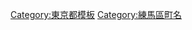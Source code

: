 {{Navbox
|name = 練馬區的町名
|state = {{{state|autocollapse}}}
|titlestyle = background:#efefef;
|bodystyle = background:#f9f9f9;
|groupstyle = background:#efefef;vertical-align:top;padding:0.125em 0.25em;
|liststyle = width:auto;
|oddstyle = background:#fcfcfc;
|evenstyle =
|title = [[File:Flag of Nerima, Tokyo.svg|30px]] [[練馬區]]的町名
|group1=舊{{link-ja|練馬町|練馬町}}
|list1={{link-ja|北町 (練馬區)|北町 (練馬区)|北町}} &#124; {{link-ja|榮町 (練馬區)|栄町 (練馬区)|榮町}} &#124; {{link-ja|櫻台 (練馬區)|桜台 (練馬区)|櫻台}} &#124; [[練馬 (練馬區)|練馬]] &#124; {{link-ja|錦 (練馬區)|錦 (練馬区)|錦}} &#124; {{link-ja|羽澤 (練馬區)|羽沢 (練馬3区)|羽澤}} &#124; {{link-ja|早宮|早宮}} &#124; {{link-ja|冰川台|氷川台}} &#124; {{link-ja|平和台 (練馬區)|平和台 (練馬区)|平和台}}
|group2=舊{{link-ja|上練馬村|上練馬村}}
|list2={{link-ja|旭町 (練馬區)|旭町 (練馬町)|旭町}} &#124; {{link-ja|春日町 (練馬區)|春日町 (練馬区)|春日町}} &#124; {{link-ja|向山 (練馬區)|向山 (練馬区)|向山}} &#124; {{link-ja|高松 (練馬區)|高松 (練馬区)|高松}} &#124; {{link-ja|田柄|田柄}} &#124; {{link-ja|土支田|土支田}} &#124; {{link-ja|貫井|貫井}} &#124; [[光丘 (練馬區)|光丘]]
|group3=舊{{link-ja|中新井村|中新井村}}
|list3={{link-ja|豐玉上|豊玉上}} &#124; {{link-ja|豐玉北|豊玉北}} &#124; {{link-ja|豐玉中|豊玉中}} &#124; {{link-ja|豐玉南|豊玉南}} &#124; {{link-ja|中村 (練馬區)|中村 (練馬区)|中村}} &#124; {{link-ja|中村北|中村北}} &#124; {{link-ja|中村南 (練馬區)|中村南 (練馬区)|中村南}}
|group4=舊{{link-ja|上板橋村|上板橋村}}
|list4={{link-ja|旭丘 (練馬區)|旭丘 (練馬区)|旭丘}} &#124; {{link-ja|小竹町 (練馬區)|小竹町 (練馬町)|小竹町}}
|group5=舊{{link-ja|石神井村|石神井村}}
|list5={{link-ja|上石神井|上石神井}} &#124; {{link-ja|上石神井南町|上石神井南町}} &#124; {{link-ja|下石神井|下石神井}} &#124; {{link-ja|石神井台|石神井台}} &#124; {{link-ja|石神井町|石神井町}} &#124; {{link-ja|關町北|関町北}} &#124; {{link-ja|關町東|関町東}} &#124; {{link-ja|關町南|関町南}} &#124; {{link-ja|高野台 (練馬區)|高野台 (練馬区)|高野台}} &#124; {{link-ja|立野町 (練馬區)|立野町 (練馬区)|立野町}} &#124; {{link-ja|富士見台 (練馬區)|富士見台 (練馬区)|富士見台}} &#124; {{link-ja|南田中|南田中}} &#124; {{link-ja|三原台 (練馬區)|三原台 (練馬区)|三原台}} &#124; {{link-ja|谷原|谷原}}
|group6=舊{{link-ja|大泉村 (東京府)|大泉村 (東京府)|大泉村}}
|list6={{link-ja|大泉學園町|大泉学園町}} &#124; {{link-ja|大泉町 (練馬區)|大泉町 (練馬区)|大泉町}} &#124; {{link-ja|西大泉|西大泉}} &#124; [[西大泉町]] &#124; {{link-ja|東大泉|東大泉}} &#124; {{link-ja|南大泉|南大泉}}
}}<noinclude>
[[Category:東京都模板]]
[[Category:練馬區町名]]
</noinclude>